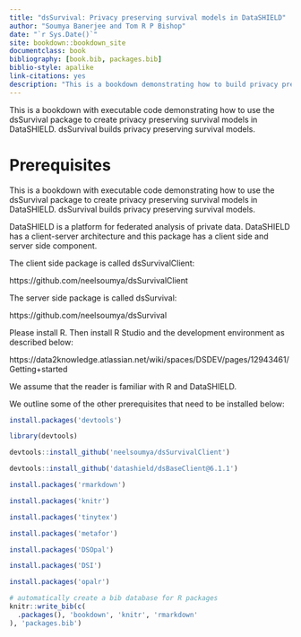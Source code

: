 ```yaml
--- 
title: "dsSurvival: Privacy preserving survival models in DataSHIELD"
author: "Soumya Banerjee and Tom R P Bishop"
date: "`r Sys.Date()`"
site: bookdown::bookdown_site
documentclass: book
bibliography: [book.bib, packages.bib]
biblio-style: apalike
link-citations: yes
description: "This is a bookdown demonstrating how to build privacy preserving survival models using dsSurvival in DataSHIELD. The output format for this example is bookdown::gitbook."
---
```


This is a bookdown with executable code demonstrating how to use the dsSurvival package to create privacy preserving survival models in DataSHIELD. dsSurvival builds privacy preserving survival models.



# Prerequisites

This is a bookdown with executable code demonstrating how to use the dsSurvival package to create privacy preserving survival models in DataSHIELD. dsSurvival builds privacy preserving survival models.

DataSHIELD is a platform for federated analysis of private data. DataSHIELD has a client-server architecture and this package has a client side and server side component.

The client side package is called dsSurvivalClient:

   https://github.com/neelsoumya/dsSurvivalClient

The server side package is called dsSurvival:

   https://github.com/neelsoumya/dsSurvival



Please install R. Then install R Studio and the development environment as described below:
    
   https://data2knowledge.atlassian.net/wiki/spaces/DSDEV/pages/12943461/Getting+started


We assume that the reader is familiar with R and DataSHIELD.

We outline some of the other prerequisites that need to be installed below:


```r


install.packages('devtools')

library(devtools)

devtools::install_github('neelsoumya/dsSurvivalClient')

devtools::install_github('datashield/dsBaseClient@6.1.1')

install.packages('rmarkdown')

install.packages('knitr')

install.packages('tinytex')

install.packages('metafor')

install.packages('DSOpal')

install.packages('DSI')

install.packages('opalr')


```

<!-- Remember each Rmd file contains one and only one chapter, and a chapter is defined by the first-level heading `#`. -->

<!-- To compile this example to PDF, you need XeLaTeX. You are recommended to install TinyTeX (which includes XeLaTeX <https://yihui.org/tinytex/>. -->

```r
# automatically create a bib database for R packages
knitr::write_bib(c(
  .packages(), 'bookdown', 'knitr', 'rmarkdown'
), 'packages.bib')
```

